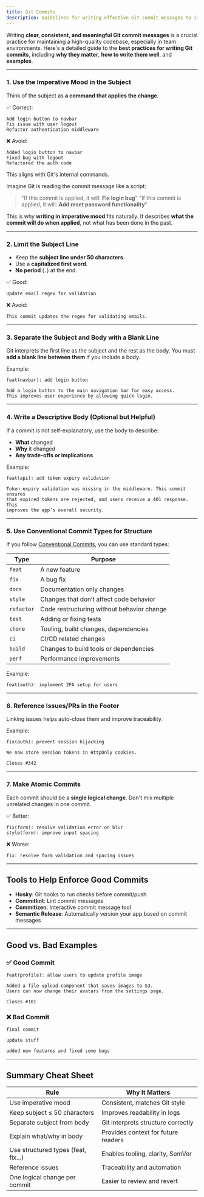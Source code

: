 ```yaml
---
title: Git Commits
description: Guidelines for writing effective Git commit messages to improve collaboration and project management.
---
```


Writing **clear, consistent, and meaningful Git commit messages** is a crucial practice for maintaining a high-quality codebase, especially in team environments. Here's a detailed guide to the **best practices for writing Git commits**, including **why they matter**, **how to write them well**, and **examples**.

---

### 1. Use the **Imperative Mood** in the Subject

Think of the subject as **a command that applies the change**.

✅ Correct:

```
Add login button to navbar
Fix issue with user logout
Refactor authentication middleware
```

❌ Avoid:

```
Added login button to navbar
Fixed bug with logout
Refactored the auth code
```

This aligns with Git's internal commands.

Imagine Git is reading the commit message like a script:

> "If this commit is applied, it will: **Fix login bug**"
> "If this commit is applied, it will: **Add reset password functionality**"

This is why **writing in imperative mood** fits naturally. It describes **what the commit will do when applied**, not what has been done in the past.

---

### 2. Limit the Subject Line

- Keep the **subject line under 50 characters**.
- Use a **capitalized first word**.
- **No period** (`.`) at the end.

✅ Good:

```
Update email regex for validation
```

❌ Avoid:

```
This commit updates the regex for validating emails.
```

---

### 3. Separate the Subject and Body with a Blank Line

Git interprets the first line as the subject and the rest as the body. You must **add a blank line between them** if you include a body.

Example:

```
feat(navbar): add login button

Add a login button to the main navigation bar for easy access.
This improves user experience by allowing quick login.
```

---

### 4. Write a Descriptive Body (Optional but Helpful)

If a commit is not self-explanatory, use the body to describe:

- **What** changed
- **Why** it changed
- **Any trade-offs or implications**

Example:

```
feat(api): add token expiry validation

Token expiry validation was missing in the middleware. This commit ensures
that expired tokens are rejected, and users receive a 401 response. This
improves the app’s overall security.
```

---

### 5. Use Conventional Commit Types for Structure

If you follow [Conventional Commits](https://www.conventionalcommits.org/), you can use standard types:

| Type       | Purpose                                    |
| ---------- | ------------------------------------------ |
| `feat`     | A new feature                              |
| `fix`      | A bug fix                                  |
| `docs`     | Documentation only changes                 |
| `style`    | Changes that don’t affect code behavior    |
| `refactor` | Code restructuring without behavior change |
| `test`     | Adding or fixing tests                     |
| `chore`    | Tooling, build changes, dependencies       |
| `ci`       | CI/CD related changes                      |
| `build`    | Changes to build tools or dependencies     |
| `perf`     | Performance improvements                   |

Example:

```
feat(auth): implement 2FA setup for users
```

---

### 6. Reference Issues/PRs in the Footer

Linking issues helps auto-close them and improve traceability.

Example:

```
fix(auth): prevent session hijacking

We now store session tokens in HttpOnly cookies.

Closes #342
```

---

### 7. Make Atomic Commits

Each commit should be a **single logical change**. Don't mix multiple unrelated changes in one commit.

✅ Better:

```
fix(form): resolve validation error on blur
style(form): improve input spacing
```

❌ Worse:

```
fix: resolve form validation and spacing issues
```

---

## Tools to Help Enforce Good Commits

- **Husky**: Git hooks to run checks before commit/push
- **Commitlint**: Lint commit messages
- **Commitizen**: Interactive commit message tool
- **Semantic Release**: Automatically version your app based on commit messages

---

## Good vs. Bad Examples

### ✅ Good Commit

```
feat(profile): allow users to update profile image

Added a file upload component that saves images to S3.
Users can now change their avatars from the settings page.

Closes #101
```

### ❌ Bad Commit

```
final commit
```

```
update stuff
```

```
added new features and fixed some bugs
```

---

## Summary Cheat Sheet

| Rule                                | Why It Matters                      |
| ----------------------------------- | ----------------------------------- |
| Use imperative mood                 | Consistent, matches Git style       |
| Keep subject ≤ 50 characters        | Improves readability in logs        |
| Separate subject from body          | Git interprets structure correctly  |
| Explain what/why in body            | Provides context for future readers |
| Use structured types (feat, fix...) | Enables tooling, clarity, SemVer    |
| Reference issues                    | Traceability and automation         |
| One logical change per commit       | Easier to review and revert         |
